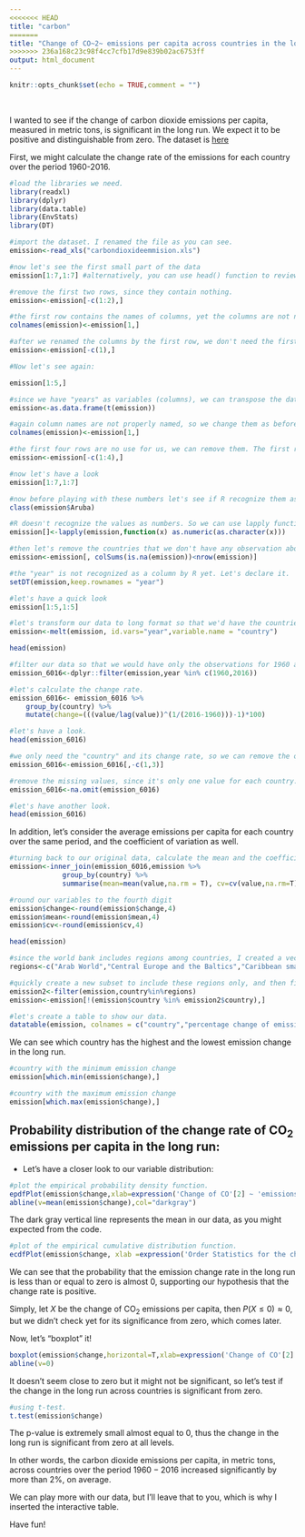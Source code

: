 ```yaml
---
<<<<<<< HEAD
title: "carbon"
=======
title: "Change of CO~2~ emissions per capita across countries in the long run"
>>>>>>> 236a168c23c98f4cc7cfb17d9e839b02ac6753ff
output: html_document
---
```


```r
knitr::opts_chunk$set(echo = TRUE,comment = "")
```

\

I wanted to see if the change of carbon dioxide emissions per capita, measured in metric tons, is significant in the long run. We expect it to be positive and distinguishable from zero.
The dataset is [here](https://data.worldbank.org/indicator/EN.ATM.CO2E.PC?view=chart)

First, we might calculate the change rate of the emissions for each country over the period 1960-2016.

```r

#load the libraries we need.
library(readxl)
library(dplyr)
library(data.table)
library(EnvStats)
library(DT)

#import the dataset. I renamed the file as you can see.
emission<-read_xls("carbondioxideemmision.xls")

#now let's see the first small part of the data
emission[1:7,1:7] #alternatively, you can use head() function to review the first parts of the data.

#remove the first two rows, since they contain nothing.
emission<-emission[-c(1:2),]

#the first row contains the names of columns, yet the columns are not named properly. Change the columns names to be as the first row
colnames(emission)<-emission[1,]

#after we renamed the columns by the first row, we don't need the first row anymore, so let's delete it.
emission<-emission[-c(1),]

#Now let's see again:

emission[1:5,]

#since we have "years" as variables (columns), we can transpose the data so that countries will be variables and years as rows. I'll tell you later why we did that.
emission<-as.data.frame(t(emission))

#again column names are not properly named, so we change them as before.
colnames(emission)<-emission[1,]

#the first four rows are no use for us, we can remove them. The first row contains country names, which we had already used to name our columns, the remaining rows contain country code, indicator name, and indicator code, respectively, and we'll not use any of them.
emission<-emission[-c(1:4),]

#now let's have a look
emission[1:7,1:7]

#now before playing with these numbers let's see if R recognize them as numbers. Let's take the first country as an example.
class(emission$Aruba)

#R doesn't recognize the values as numbers. So we can use lapply function to declare all of them as numbers to R. Now here comes why we transposed the data before. The idea is to not have a country column, so I'd declare all columns as numbers to R without being concerned about a character column (the country column) 
emission[]<-lapply(emission,function(x) as.numeric(as.character(x)))

#then let's remove the countries that we don't have any observation about it.
emission<-emission[, colSums(is.na(emission))<nrow(emission)]

#the "year" is not recognized as a column by R yet. Let's declare it.
setDT(emission,keep.rownames = "year")

#let's have a quick look
emission[1:5,1:5]

#let's transform our data to long format so that we'd have the countries as a column altogether, resulting in a panel data.
emission<-melt(emission, id.vars="year",variable.name = "country")

head(emission)
```


```r
#filter our data so that we would have only the observations for 1960 and 2016.
emission_6016<-dplyr::filter(emission,year %in% c(1960,2016))

#let's calculate the change rate.
emission_6016<- emission_6016 %>%
    group_by(country) %>%
    mutate(change=(((value/lag(value))^(1/(2016-1960)))-1)*100)

#let's have a look.
head(emission_6016)

#we only need the "country" and its change rate, so we can remove the other two columns.
emission_6016<-emission_6016[,-c(1,3)]

#remove the missing values, since it's only one value for each country.
emission_6016<-na.omit(emission_6016)

#let's have another look.
head(emission_6016)
```

In addition, let's consider the average emissions per capita for each country over the same period, and the coefficient of variation as well.

```r
#turning back to our original data, calculate the mean and the coefficient of variation by country and then merge it with the subset with the change rate that we created it before.
emission<-inner_join(emission_6016,emission %>%
             group_by(country) %>%
             summarise(mean=mean(value,na.rm = T), cv=cv(value,na.rm=T)))

#round our variables to the fourth digit
emission$change<-round(emission$change,4)
emission$mean<-round(emission$mean,4)
emission$cv<-round(emission$cv,4)

head(emission)

#since the world bank includes regions among countries, I created a vector manually to contain all regions that are not individual countries, since including them might bias our calculations.
regions<-c("Arab World","Central Europe and the Baltics","Caribbean small states","East Asia & Pacific (excluding high income)","Early-demographic dividend","East Asia & Pacific","Europe & Central Asia (excluding high income)","Europe & Central Asia","European Union","Fragile and conflict affected situations","High income","Heavily indebted poor countries (HIPC)","IBRD only", "IDA & IBRD total","IDA total","IDA blend","IDA only","Latin America & Caribbean (excluding high income)","Latin America & Caribbean","Least developed countries: UN classification","Low income","Lower middle income","Low & middle income","Late-demographic dividend","Middle East & North Africa","Middle income","Middle East & North Africa (excluding high income)","North America","OECD members","Pre-demographic dividend","Pacific island small states","Other small states","Post-demographic dividend","South Asia","Sub-Saharan Africa (excluding high income)","Sub-Saharan Africa","Small states","East Asia & Pacific (IDA & IBRD countries)","Europe & Central Asia (IDA & IBRD countries)","Latin America & the Caribbean (IDA & IBRD countries)","Middle East & North Africa (IDA & IBRD countries)","South Asia (IDA & IBRD)","Sub-Saharan Africa (IDA & IBRD countries)","Upper middle income","World")

#quickly create a new subset to include these regions only, and then filter our data to include only the places that are not in the subset created. there are many ways to do that, I just chose what came to my mind. 
emission2<-filter(emission,country%in%regions)
emission<-emission[!(emission$country %in% emission2$country),]

#let's create a table to show our data.
datatable(emission, colnames = c("country","percentage change of emissions per capita \n (1960-2016)","Average of emissions per capita (in metric tons) \n (1960-2016)","coefficent of variation"))

```



We can see which country has the highest and the lowest emission change in the long run.

```r

#country with the minimum emission change 
emission[which.min(emission$change),]

#country with the maximum emission change
emission[which.max(emission$change),]

```

## **Probability distribution of the change rate of CO~2~ emissions per capita in the long run:**

* Let's have a closer look to our variable distribution:

```r
#plot the empirical probability density function.
epdfPlot(emission$change,xlab=expression('Change of CO'[2] ~ 'emissions per capita in the long run'),main=expression('Empirical PDF of the percentage change of CO'[2]~ 'emissions per capita in the long run'),cex.main=0.95)
abline(v=mean(emission$change),col="darkgray")
```

The dark gray vertical line represents the mean in our data, as you might expected from the code.


```r
#plot of the empirical cumulative distribution function.
ecdfPlot(emission$change, xlab =expression('Order Statistics for the change rate of CO'[2]~'emissions per capita'),main=expression('Empirical CDF of the percentage change of CO'[2]~ 'emissions per capita in the long run'),cex.main=0.95)
```


We can see that the probability that the emission change rate in the long run is less than or equal to zero is almost $0$, supporting our hypothesis that the change rate is positive. \par
Simply, let $X$ be the change of CO~2~ emissions per capita, then $P(X \le 0) \approx 0$, but we didn't check yet for its significance from zero, which comes later.

Now, let's "boxplot" it!

```r
boxplot(emission$change,horizontal=T,xlab=expression('Change of CO'[2] ~ 'emissions per capita in the long run'),varwidth=T)
abline(v=0)
```

It doesn't seem close to zero but it might not be significant, so let's test if the change in the long run across countries is significant from zero.

```r
#using t-test.
t.test(emission$change)
```

The p-value is extremely small almost equal to $0$, thus the change in the long run is significant from zero at all levels.\par
In other words, the carbon dioxide emissions per capita, in metric tons, across countries over the period $1960-2016$ increased significantly by more than $2\%$, on average.

We can play more with our data, but I'll leave that to you, which is why I inserted the interactive table. 

Have fun!

